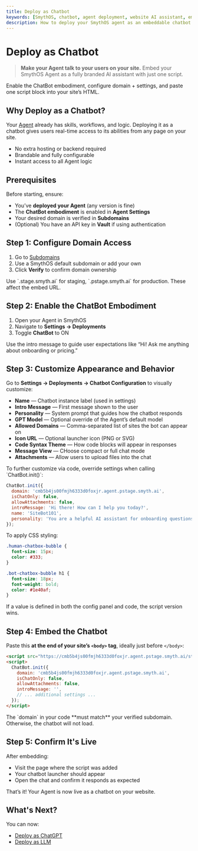 ```yaml
---
title: Deploy as Chatbot
keywords: [SmythOS, chatbot, agent deployment, website AI assistant, embed AI chatbot, live chat]
description: How to deploy your SmythOS agent as an embeddable chatbot for your website or application.
---
```


# Deploy as Chatbot

> **Make your Agent talk to your users on your site.** Embed your SmythOS Agent as a fully branded AI assistant with just one script.

<InfoCallout title="TL;DR">
Enable the ChatBot embodiment, configure domain + settings, and paste one script block into your site’s HTML.
</InfoCallout>

<Divider />

## Why Deploy as a Chatbot?

Your [Agent](/docs/agent-studio/build-agents/agent-overview) already has skills, workflows, and logic. Deploying it as a chatbot gives users real-time access to its abilities from any page on your site.

- No extra hosting or backend required  
- Brandable and fully configurable  
- Instant access to all Agent logic

<Divider />

## Prerequisites

Before starting, ensure:

- You’ve **deployed your Agent** (any version is fine)
- The **ChatBot embodiment** is enabled in **Agent Settings**
- Your desired domain is verified in **Subdomains**
- (Optional) You have an API key in **Vault** if using authentication

<Divider />

## Step 1: Configure Domain Access

1. Go to [Subdomains](https://app.smythos.com/domains)
2. Use a SmythOS default subdomain or add your own
3. Click **Verify** to confirm domain ownership

<InfoCallout title="Staging vs Production Domains">
Use `.stage.smyth.ai` for staging, `.pstage.smyth.ai` for production. These affect the embed URL.
</InfoCallout>

<Divider />

## Step 2: Enable the ChatBot Embodiment

1. Open your Agent in SmythOS  
2. Navigate to **Settings → Deployments**  
3. Toggle **ChatBot** to ON  

<TipCallout title="Best Practice">
Use the intro message to guide user expectations like “Hi! Ask me anything about onboarding or pricing.”
</TipCallout>
<Divider />

## Step 3: Customize Appearance and Behavior

Go to **Settings → Deployments → Chatbot Configuration** to visually customize:

- **Name** — Chatbot instance label (used in settings)
- **Intro Message** — First message shown to the user
- **Personality** — System prompt that guides how the chatbot responds
- **GPT Model** — Optional override of the Agent’s default model
- **Allowed Domains** — Comma-separated list of sites the bot can appear on
- **Icon URL** — Optional launcher icon (PNG or SVG)
- **Code Syntax Theme** — How code blocks will appear in responses
- **Message View** — CHoose compact or full chat mode
- **Attachments** — Allow users to upload files into the chat

<InfoCallout title="Customize via code" collapsible={true} defaultOpen={false}>
To further customize via code, override settings when calling `ChatBot.init()`:

```js
ChatBot.init({
  domain: 'cmb5b4js00fmjh6333d0foxjr.agent.pstage.smyth.ai',
  isChatOnly: false,
  allowAttachments: false,
  introMessage: 'Hi there! How can I help you today?',
  name: 'SiteBot101',
  personality: 'You are a helpful AI assistant for onboarding questions.',
});
```
To apply CSS styling:

```css
.human-chatbox-bubble {
  font-size: 15px;
  color: #333;
}

.bot-chatbox-bubble h1 {
  font-size: 18px;
  font-weight: bold;
  color: #1e40af;
}
```
</InfoCallout>

<WarningCallout title="Code overrides UI">
If a value is defined in both the config panel and code, the script version wins.
</WarningCallout>

<Divider />

## Step 4: Embed the Chatbot

Paste this **at the end of your site’s `<body>` tag**, ideally just before `</body>`:

```html
<script src="https://cmb5b4js00fmjh6333d0foxjr.agent.pstage.smyth.ai/static/embodiment/chatBot/chatbot-v2.js"></script>
<script>
  ChatBot.init({
    domain: 'cmb5b4js00fmjh6333d0foxjr.agent.pstage.smyth.ai',
    isChatOnly: false,
    allowAttachments: false,
    introMessage: '',
    // ... additional settings ...
  });
</script>
```
<WarningCallout title="Use the right domain">
The `domain` in your code **must match** your verified subdomain. Otherwise, the chatbot will not load.
</WarningCallout>

<Divider />

## Step 5: Confirm It's Live

After embedding:

- Visit the page where the script was added
- Your chatbot launcher should appear
- Open the chat and confirm it responds as expected

<SuccessCallout>
That’s it! Your Agent is now live as a chatbot on your website.
</SuccessCallout>

<Divider />

## What's Next?

You can now:
  - [Deploy as ChatGPT](/docs/agent-deployments/deployments/deploy-as-chatgpt)
  - [Deploy as LLM](/docs/agent-deployments/deployments/deploy-as-llm)